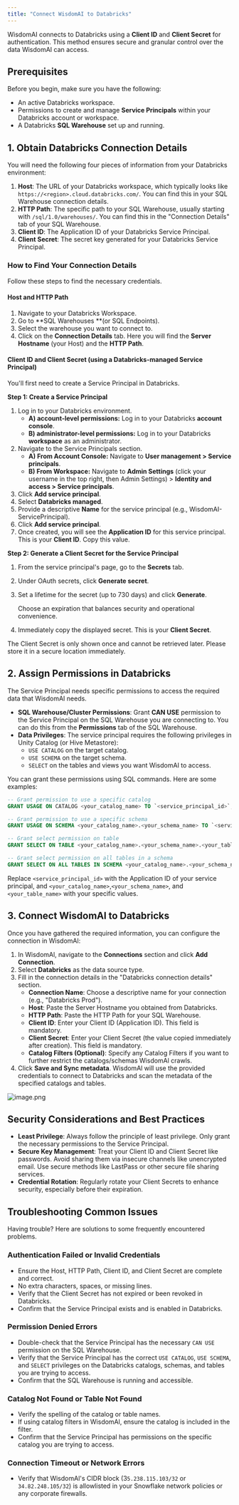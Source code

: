 ```yaml
---
title: "Connect WisdomAI to Databricks"
---
```


WisdomAI connects to Databricks using a **Client ID** and **Client Secret** for authentication. This method ensures secure and granular control over the data WisdomAI can access.

## Prerequisites

Before you begin, make sure you have the following:

- An active Databricks workspace.
- Permissions to create and manage **Service Principals** within your Databricks account or workspace.
- A Databricks **SQL Warehouse** set up and running.

## 1. Obtain Databricks Connection Details

You will need the following four pieces of information from your Databricks environment:

1. **Host**: The URL of your Databricks workspace, which typically looks like `https://<region>.cloud.databricks.com/`. You can find this in your SQL Warehouse connection details.
2. **HTTP Path**: The specific path to your SQL Warehouse, usually starting with `/sql/1.0/warehouses/`. You can find this in the "Connection Details" tab of your SQL Warehouse.
3. **Client ID**: The Application ID of your Databricks Service Principal.
4. **Client Secret**: The secret key generated for your Databricks Service Principal.

### How to Find Your Connection Details

Follow these steps to find the necessary credentials.

#### Host and HTTP Path

1. Navigate to your Databricks Workspace.
2. Go to \*\*SQL Warehouses \*\*(or SQL Endpoints).
3. Select the warehouse you want to connect to.
4. Click on the **Connection Details** tab. Here you will find the **Server Hostname** (your Host) and the **HTTP Path**.

#### Client ID and Client Secret (using a Databricks-managed Service Principal)

You'll first need to create a Service Principal in Databricks.

**Step 1: Create a Service Principal**

1. Log in to your Databricks environment.
   - **A) account-level permissions:** Log in to your Databricks **account console**.
   - **B) administrator-level permissions:** Log in to your Databricks **workspace** as an administrator.
2. Navigate to the Service Principals section.
   - **A) From Account Console:** Navigate to **User management \> Service principals**.
   - **B) From Workspace:** Navigate to **Admin Settings** (click your username in the top right, then Admin Settings) \> **Identity and access \> Service principals**.
3. Click **Add service principal**.
4. Select **Databricks managed**.
5. Provide a descriptive **Name** for the service principal (e.g., WisdomAI-ServicePrincipal).
6. Click **Add service principal**.
7. Once created, you will see the **Application ID** for this service principal. This is your **Client ID**. Copy this value.

**Step 2: Generate a Client Secret for the Service Principal**

1. From the service principal's page, go to the **Secrets** tab.
2. Under OAuth secrets, click **Generate secret**.
3. Set a lifetime for the secret (up to 730 days) and click **Generate**.

   <Note>
     Choose an expiration that balances security and operational convenience.
   </Note>
4. Immediately copy the displayed secret. This is your **Client Secret**.

<Warning>
  The Client Secret is only shown once and cannot be retrieved later. Please store it in a secure location immediately.
</Warning>

## 2. Assign Permissions in Databricks

The Service Principal needs specific permissions to access the required data that WisdomAI needs.

- **SQL Warehouse/Cluster Permissions**: Grant **CAN USE** permission to the Service Principal on the SQL Warehouse you are connecting to. You can do this from the **Permissions** tab of the SQL Warehouse.
- **Data Privileges**: The service principal requires the following privileges in Unity Catalog (or Hive Metastore):
  - `USE CATALOG` on the target catalog.
  - `USE SCHEMA` on the target schema.
  - `SELECT` on the tables and views you want WisdomAI to access.

You can grant these permissions using SQL commands. Here are some examples:

```sql
-- Grant permission to use a specific catalog
GRANT USAGE ON CATALOG <your_catalog_name> TO `<service_principal_id>`;

-- Grant permission to use a specific schema
GRANT USAGE ON SCHEMA <your_catalog_name>.<your_schema_name> TO `<service_principal_id>`;

-- Grant select permission on table
GRANT SELECT ON TABLE <your_catalog_name>.<your_schema_name>.<your_table_name> TO `<service_principal_id>`;

-- Grant select permission on all tables in a schema
GRANT SELECT ON ALL TABLES IN SCHEMA <your_catalog_name>.<your_schema_name> TO `<service_principal_id>`;
```

Replace `<service_principal_id>` with the Application ID of your service principal, and `<your_catalog_name>`,`<your_schema_name>`, and `<your_table_name>` with your specific values.

## 3. Connect WisdomAl to Databricks

Once you have gathered the required information, you can configure the connection in WisdomAl:

1. In WisdomAl, navigate to the **Connections** section and click **Add Connection**.
2. Select **Databricks** as the data source type.
3. Fill in the connection details in the "Databricks connection details" section.
   - **Connection Name**: Choose a descriptive name for your connection (e.g., "Databricks Prod").
   - **Host**: Paste the Server Hostname you obtained from Databricks.
   - **HTTP Path**: Paste the HTTP Path for your SQL Warehouse.
   - **Client ID**: Enter your Client ID (Application ID). This field is mandatory.
   - **Client Secret**: Enter your Client Secret (the value copied immediately after creation). This field is mandatory.
   - **Catalog Filters (Optional)**: Specify any Catalog Filters if you want to further restrict the catalogs/schemas WisdomAl crawls.
4. Click **Save and Sync metadata**. WisdomAl will use the provided credentials to connect to Databricks and scan the metadata of the specified catalogs and tables.

![image.png](/images/image.png)

## Security Considerations and Best Practices

- **Least Privilege**: Always follow the principle of least privilege. Only grant the necessary permissions to the Service Principal.
- **Secure Key Management**: Treat your Client ID and Client Secret like passwords. Avoid sharing them via insecure channels like unencrypted email. Use secure methods like LastPass or other secure file sharing services.
- **Credential Rotation**: Regularly rotate your Client Secrets to enhance security, especially before their expiration.

## Troubleshooting Common Issues

Having trouble? Here are solutions to some frequently encountered problems.

### Authentication Failed or Invalid Credentials

- Ensure the Host, HTTP Path, Client ID, and Client Secret are complete and correct.
- No extra characters, spaces, or missing lines.
- Verify that the Client Secret has not expired or been revoked in Databricks.
- Confirm that the Service Principal exists and is enabled in Databricks.

### Permission Denied Errors

- Double-check that the Service Principal has the necessary `CAN USE` permission on the SQL Warehouse.
- Verify that the Service Principal has the correct `USE CATALOG`, `USE SCHEMA`, and `SELECT` privileges on the Databricks catalogs, schemas, and tables you are trying to access.
- Confirm that the SQL Warehouse is running and accessible.

### Catalog Not Found or Table Not Found

- Verify the spelling of the catalog or table names.
- If using catalog filters in WisdomAl, ensure the catalog is included in the filter.
- Confirm that the Service Principal has permissions on the specific catalog you are trying to access.

### Connection Timeout or Network Errors

- Verify that WisdomAl's CIDR block (3`5.238.115.103/32` or `34.82.248.105/32`) is allowlisted in your Snowflake network policies or any corporate firewalls.